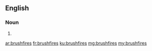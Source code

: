 ==English==

===Noun===
{{head|en}}

# {{plural of|brushfire}}

[[ar:brushfires]]
[[fr:brushfires]]
[[ku:brushfires]]
[[mg:brushfires]]
[[my:brushfires]]